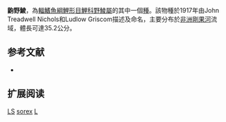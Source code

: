 {{Speciesbox
| name = 鼩野鯪
| image = 
| status = DD
| status_system = iucn3.1
| genus = Labeo
| species = sorex
| authority = Nichols & Griscom, 1917
| synonyms = 
}}
'''鼩野鯪'''，為[[輻鰭魚綱|輻鰭魚綱]][[鯉形目|鯉形目]][[鯉科|鯉科]][[野鯪屬|野鯪屬]]的其中一個[[種|種]]。該物種於1917年由John Treadwell Nichols和Ludlow Griscom描述及命名，主要分布於[[非洲|非洲]][[剛果河|剛果河]]流域，體長可達35.2公分。

== 参考文献 ==
{{refbegin}}
*{{FishBase_species|genus=Labeo|species=sorex|year=2011|month=12}}
{{refend}}

== 扩展阅读 ==
{{refbegin}}
{{wikispecies-inline|Labeo sorex|鼩野鯪}}
{{refend}}
{{Taxonbar|from=Q1943747}}

[[Category:IUCN红色名录数据缺乏物种|LS]]
[[Category:野鯪屬|sorex]]
[[Category:1917年描述的鱼类|L]]


{{魚類小作品}}